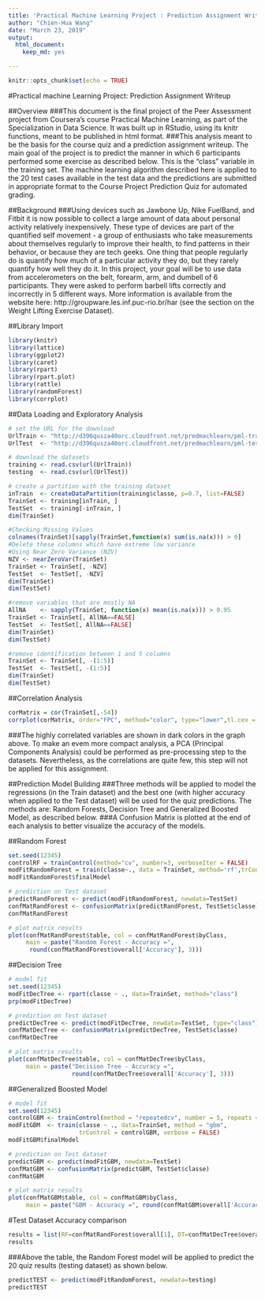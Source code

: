 ```yaml
---
title: 'Practical Machine Learning Project : Prediction Assignment Writeup'
author: "Chien-Hua Wang"
date: "March 23, 2019"
output:
  html_document:
    keep_md: yes

---
```


```r
knitr::opts_chunk$set(echo = TRUE)
```
#Practical machine Learning Project: Prediction Assignment Writeup

##Overview
###This document is the final project of the Peer Assessment project from Coursera’s course Practical Machine Learning, as part of the Specialization in Data Science. It was built up in RStudio, using its knitr functions, meant to be published in html format.
###This analysis meant to be the basis for the course quiz and a prediction assignment writeup. The main goal of the project is to predict the manner in which 6 participants performed some exercise as described below. This is the “class” variable in the training set. The machine learning algorithm described here is applied to the 20 test cases available in the test data and the predictions are submitted in appropriate format to the Course Project Prediction Quiz for automated grading.

##Background
###Using devices such as Jawbone Up, Nike FuelBand, and Fitbit it is now possible to collect a large amount of data about personal activity relatively inexpensively. These type of devices are part of the quantified self movement - a group of enthusiasts who take measurements about themselves regularly to improve their health, to find patterns in their behavior, or because they are tech geeks. One thing that people regularly do is quantify how much of a particular activity they do, but they rarely quantify how well they do it. In this project, your goal will be to use data from accelerometers on the belt, forearm, arm, and dumbell of 6 participants. They were asked to perform barbell lifts correctly and incorrectly in 5 different ways. More information is available from the website here: http://groupware.les.inf.puc-rio.br/har (see the section on the Weight Lifting Exercise Dataset).

##Library Import
```r
library(knitr)
library(lattice)
library(ggplot2)
library(caret)
library(rpart)
library(rpart.plot)
library(rattle)
library(randomForest)
library(corrplot)
```

##Data Loading and Exploratory Analysis
```r
# set the URL for the download
UrlTrain <- "http://d396qusza40orc.cloudfront.net/predmachlearn/pml-training.csv"
UrlTest  <- "http://d396qusza40orc.cloudfront.net/predmachlearn/pml-testing.csv"

# download the datasets
training <- read.csv(url(UrlTrain))
testing  <- read.csv(url(UrlTest))

# create a partition with the training dataset 
inTrain  <- createDataPartition(training$classe, p=0.7, list=FALSE)
TrainSet <- training[inTrain, ]
TestSet  <- training[-inTrain, ]
dim(TrainSet)

#Checking Missing Values
colnames(TrainSet)[sapply(TrainSet,function(x) sum(is.na(x))) > 0]
#Delete these columns which have extreme low variance
#Using Near Zero Variance (NZV)
NZV <- nearZeroVar(TrainSet)
TrainSet <- TrainSet[, -NZV]
TestSet  <- TestSet[, -NZV]
dim(TrainSet)
dim(TestSet)
```
```r
#remove variables that are mostly NA
AllNA    <- sapply(TrainSet, function(x) mean(is.na(x))) > 0.95
TrainSet <- TrainSet[, AllNA==FALSE]
TestSet  <- TestSet[, AllNA==FALSE]
dim(TrainSet)
dim(TestSet)

#remove identification between 1 and 5 columns
TrainSet <- TrainSet[, -(1:5)]
TestSet  <- TestSet[, -(1:5)]
dim(TrainSet)
dim(TestSet)
```
##Correlation Analysis
```r
corMatrix = cor(TrainSet[,-54])
corrplot(corMatrix, order="FPC", method="color", type="lower",tl.cex = 0.8, tl.col = rgb(0,0,0))
```
###The highly correlated variables are shown in dark colors in the graph above. To make an evem more compact analysis, a PCA (Principal Components Analysis) could be performed as pre-processing step to the datasets. Nevertheless, as the correlations are quite few, this step will not be applied for this assignment.

##Prediction Model Building
###Three methods will be applied to model the regressions (in the Train dataset) and the best one (with higher accuracy when applied to the Test dataset) will be used for the quiz predictions. The methods are: Random Forests, Decision Tree and Generalized Boosted Model, as described below.
###A Confusion Matrix is plotted at the end of each analysis to better visualize the accuracy of the models.

##Random Forest
```r
set.seed(12345)
controlRF = trainControl(method="cv", number=3, verboseIter = FALSE)
modFitRandomForest = train(classe~., data = TrainSet, method='rf',trControl=controlRF)
modFitRandomForest$finalModel
```

```r
# prediction on Test dataset
predictRandForest <- predict(modFitRandomForest, newdata=TestSet)
confMatRandForest <- confusionMatrix(predictRandForest, TestSet$classe)
confMatRandForest
```
```r
# plot matrix results
plot(confMatRandForest$table, col = confMatRandForest$byClass, 
     main = paste("Random Forest - Accuracy =",
      round(confMatRandForest$overall['Accuracy'], 3)))
```

##Decision Tree
```r
# model fit
set.seed(12345)
modFitDecTree <- rpart(classe ~ ., data=TrainSet, method="class")
prp(modFitDecTree)
```
```r
# prediction on Test dataset
predictDecTree <- predict(modFitDecTree, newdata=TestSet, type="class")
confMatDecTree <- confusionMatrix(predictDecTree, TestSet$classe)
confMatDecTree
```
```r
# plot matrix results
plot(confMatDecTree$table, col = confMatDecTree$byClass, 
     main = paste("Decision Tree - Accuracy =",
                  round(confMatDecTree$overall['Accuracy'], 3)))
```
##Generalized Boosted Model
```r
# model fit
set.seed(12345)
controlGBM <- trainControl(method = "repeatedcv", number = 5, repeats = 1)
modFitGBM  <- train(classe ~ ., data=TrainSet, method = "gbm",
                    trControl = controlGBM, verbose = FALSE)
modFitGBM$finalModel
```
```r
# prediction on Test dataset
predictGBM <- predict(modFitGBM, newdata=TestSet)
confMatGBM <- confusionMatrix(predictGBM, TestSet$classe)
confMatGBM
```
```r
# plot matrix results
plot(confMatGBM$table, col = confMatGBM$byClass, 
     main = paste("GBM - Accuracy =", round(confMatGBM$overall['Accuracy'], 3)))
```

#Test Dataset Accuracy comparison
```r
results = list(RF=confMatRandForest$overall[1], DT=confMatDecTree$overall[1], GBM=confMatGBM$overall[1])
results
```
###Above the table, the Random Forest model will be applied to predict the 20 quiz results (testing dataset) as shown below.
```r
predictTEST <- predict(modFitRandomForest, newdata=testing)
predictTEST
```



